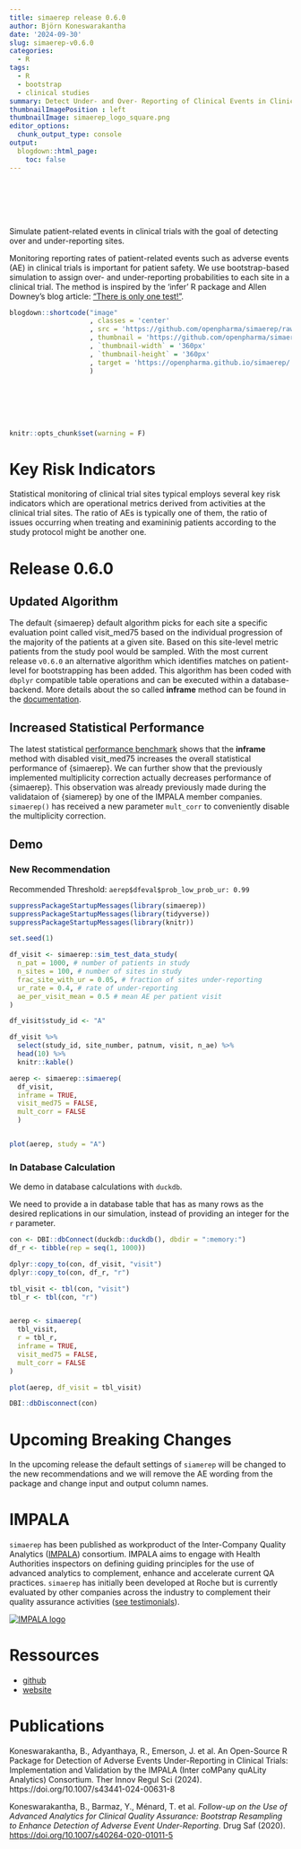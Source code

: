 ```yaml
---
title: simaerep release 0.6.0
author: Björn Koneswarakantha
date: '2024-09-30'
slug: simaerep-v0.6.0
categories:
  - R
tags:
  - R
  - bootstrap
  - clinical studies
summary: Detect Under- and Over- Reporting of Clinical Events in Clinical Trials with simaerep 0.6.0
thumbnailImagePosition : left
thumbnailImage: simaerep_logo_square.png
editor_options: 
  chunk_output_type: console
output:
  blogdown::html_page:
    toc: false
---
```


<br></br>
<br></br>

Simulate patient-related events in clinical trials with the goal of detecting over and under-reporting sites.

Monitoring reporting rates of patient-related events such as adverse events (AE) in clinical trials is important for patient safety. We use bootstrap-based simulation to assign over- and under-reporting probabilities to each site in a clinical trial. The method is inspired by the ‘infer’ R package and Allen Downey’s blog article: [“There is only one test!”](http://allendowney.blogspot.com/2011/05/there-is-only-one-test.html).



```r
blogdown::shortcode("image"
                    , classes = 'center'
                    , src = 'https://github.com/openpharma/simaerep/raw/master/man/figures/logo.png'
                    , thumbnail = 'https://github.com/openpharma/simaerep/raw/master/man/figures/logo.png'
                    , `thumbnail-width` = '360px'
                    , `thumbnail-height` = '360px'
                    , target = 'https://openpharma.github.io/simaerep/'
                    )

```

<br></br>
<br></br>

```r
knitr::opts_chunk$set(warning = F)

```


# Key Risk Indicators

Statistical monitoring of clinical trial sites typical employs several key risk indicators which are operational metrics derived from activities at the clinical trial sites. The ratio
of AEs is typically one of them, the ratio of issues occurring when treating and examininig patients according to the study protocol might be another one.

# Release 0.6.0

## Updated Algorithm

The default {simaerep} default algorithm picks for each site a specific evaluation point called visit_med75 based
on the individual progression of the majority of the patients at a given site. Based on this site-level metric patients from the study pool would be sampled. With the most current release `v0.6.0` an alternative algorithm which identifies matches on patient-level for bootstrapping has been added. This algorithm has been coded with `dbplyr` compatible table operations and can be executed within a database-backend. More details about the so called **inframe** method can be found in the [documentation](https://openpharma.github.io/simaerep/articles/inframe.html).

## Increased Statistical Performance

The latest statistical [performance benchmark]() shows that the **inframe** method with disabled visit_med75 increases the overall statistical performance of {simaerep}. We can further show that the previously implemented multiplicity correction actually decreases performance of {simaerep}. This observation was already previously made during the validataion of {siamerep} by one of the IMPALA member companies. `simaerep()` has received a new parameter `mult_corr` to conveniently disable the multiplicity correction.


## Demo 

### New Recommendation

Recommended Threshold: `aerep$dfeval$prob_low_prob_ur: 0.99`

```r

suppressPackageStartupMessages(library(simaerep))
suppressPackageStartupMessages(library(tidyverse))
suppressPackageStartupMessages(library(knitr))

set.seed(1)

df_visit <- simaerep::sim_test_data_study(
  n_pat = 1000, # number of patients in study
  n_sites = 100, # number of sites in study
  frac_site_with_ur = 0.05, # fraction of sites under-reporting
  ur_rate = 0.4, # rate of under-reporting
  ae_per_visit_mean = 0.5 # mean AE per patient visit
)

df_visit$study_id <- "A"

df_visit %>%
  select(study_id, site_number, patnum, visit, n_ae) %>%
  head(10) %>%
  knitr::kable()

aerep <- simaerep::simaerep(
  df_visit,
  inframe = TRUE,
  visit_med75 = FALSE,
  mult_corr = FALSE
  )


plot(aerep, study = "A")

```

### In Database Calculation

We demo in database calculations with `duckdb`.

We need to provide a in database table that has as many rows as the desired replications in our simulation, instead of providing an integer for the `r` parameter.

```r
con <- DBI::dbConnect(duckdb::duckdb(), dbdir = ":memory:")
df_r <- tibble(rep = seq(1, 1000))

dplyr::copy_to(con, df_visit, "visit")
dplyr::copy_to(con, df_r, "r")

tbl_visit <- tbl(con, "visit")
tbl_r <- tbl(con, "r")


aerep <- simaerep(
  tbl_visit,
  r = tbl_r,
  inframe = TRUE,
  visit_med75 = FALSE,
  mult_corr = FALSE
)

plot(aerep, df_visit = tbl_visit)

DBI::dbDisconnect(con)
```

# Upcoming Breaking Changes

In the upcoming release the default settings of `siamerep` will be changed to the new recommendations and we will remove the AE wording from the package and change input and output column names.

# IMPALA

`simaerep` has been published as workproduct of the Inter-Company Quality Analytics ([IMPALA](https://impala-consortium.org/)) consortium. IMPALA aims to engage with Health Authorities inspectors on 
defining guiding principles for the use of advanced analytics to complement, enhance and accelerate current QA practices. `simaerep` has initially been developed at Roche but is currently evaluated by 
other companies across the industry to complement their quality assurance activities ([see testimonials](https://impala-consortium.org/clinical-safety-reporting-work-product-stream/)).

[![IMPALA logo](https://impala-consortium.org/wp-content/uploads/IMPALA-logo-x2.png)](https://impala-consortium.org/)

# Ressources

- [github](https://github.com/openpharma/simaerep/)
- [website](https://openpharma.github.io/simaerep/index.html)

# Publications

Koneswarakantha, B., Adyanthaya, R., Emerson, J. et al. An Open-Source R Package for Detection of Adverse Events Under-Reporting in Clinical Trials: Implementation and Validation by the IMPALA 
(Inter coMPany quALity Analytics) Consortium. Ther Innov Regul Sci (2024). https://doi.org/10.1007/s43441-024-00631-8


Koneswarakantha, B., Barmaz, Y., Ménard, T. et al. *Follow-up on the Use of Advanced Analytics for Clinical Quality Assurance: Bootstrap Resampling to Enhance Detection of Adverse Event Under-Reporting.* Drug
Saf (2020).  
<https://doi.org/10.1007/s40264-020-01011-5>